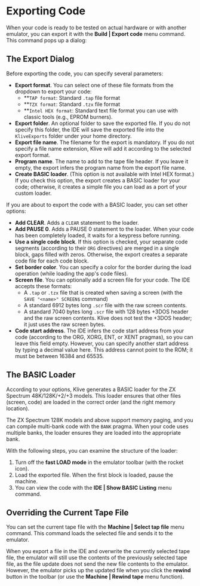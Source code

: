 

# Exporting Code

When your code is ready to be tested on actual hardware or with another emulator, you can export it with the **Build | Export code** menu command. This command pops up a dialog:

<ClickableImage src="/images/working-with-ide/export-dialog-1.png" width={384} />

## The Export Dialog

Before exporting the code, you can specify several parameters:
- **Export format**. You can select one of these file formats from the dropdown to export your code:
  - **`TAP format`: Standard `.tap` file format
  - **`TZX format`: Standard `.tzx` file format
  - **`Intel HEX format`: Standard text file format you can use with classic tools (e.g., EPROM burners).
- **Export folder**. An optional folder to save the exported file. If you do not specify this folder, the IDE will save the exported file into the `KliveExports` folder under your home directory.
- **Export file name**. The filename for the export is mandatory. If you do not specify a file name extension, Klive will add it according to the selected export format.
- **Program name**. The name to add to the tape file header. If you leave it empty, the export infers the program name from the export file name.
- **Create BASIC loader**. (This option is not available with Intel HEX format.) If you check this option, the export creates a BASIC loader for your code; otherwise, it creates a simple file you can load as a port of your custom loader.

If you are about to export the code with a BASIC loader, you can set other options:

<ClickableImage src="/images/working-with-ide/export-dialog-2.png" width={384} />


- **Add CLEAR**. Adds a `CLEAR` statement to the loader.
- **Add PAUSE 0**. Adds a PAUSE 0 statement to the loader. When your code has been completely loaded, it waits for a keypress before running.
- **Use a single code block**. If this option is checked, your separate code segments (according to their `ORG` directives) are merged in a single block, gaps filled with zeros. Otherwise, the export creates a separate code file for each code block.
- **Set border color**. You can specify a color for the border during the load operation (while loading the app's code files).
- **Screen file**. You can optionally add a screen file for your code. The IDE accepts these formats:
  - A `.tap` or `.tzx` file that is created when saving a screen (with the `SAVE "<name>" SCREEN$` command)
  - A standard 6912 bytes long `.scr` file with the raw screen contents.
  - A standard 7040 bytes long `.scr` file with 128 bytes +3DOS header and the raw screen contents. Klive does not test the +3DOS header; it just uses the raw screen bytes.
- **Code start address**. The IDE infers the code start address from your code (according to the ORG, XORG, ENT, or XENT pragmas), so you can leave this field empty. However, you can specify another start address by typing a decimal value here. This address cannot point to the ROM; it must be between 16384 and 65535.

## The BASIC Loader

According to your options, Klive generates a BASIC loader for the ZX Spectrum 48K/128K/+2/+3 models. This loader ensures that other files (screen, code) are loaded in the correct order (and the right memory location).

The ZX Spectrum 128K models and above support memory paging, and you can compile multi-bank code with the `BANK` pragma. When your code uses multiple banks, the loader ensures they are loaded into the appropriate bank.

With the following steps, you can examine the structure of the loader:

1. Turn off the **fast LOAD mode** in the emulator toolbar (with the rocket icon).
2. Load the exported file. When the first block is loaded, pause the machine.
3. You can view the code with the **IDE | Show BASIC Listing** menu command.

## Overriding the Current Tape File

You can set the current tape file with the **Machine | Select tap file** menu command. This command loads the selected file and sends it to the emulator.

When you export a file in the IDE and overwrite the currently selected tape file, the emulator will still use the contents of the previously selected tape file, as the file update does not send the new file contents to the emulator. However, the emulator picks up the updated file when you click the **rewind** button in the toolbar (or use the **Machine | Rewind tape** menu function).
